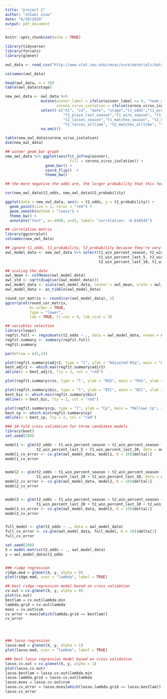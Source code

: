 ```yaml
---
title: "project 2"
author: "zhiwei xiao"
date: "6/19/2020"
output: pdf_document
---
```


```r
knitr::opts_chunk$set(echo = TRUE)
```

```r
library(tidyverse)
library(forcats)
library(glmnet)

owl_data <- read_csv("http://www.stat.cmu.edu/cmsac/sure/materials/data/regression_projects/overwatch_odds.csv")

colnames(owl_data)

head(owl_data, n = 20)
table(owl_data$stage)
```

```r
new_owl_data <- owl_data %>% 
                mutate(winner_label = ifelse(winner_label == 0, "team_one", "team_two"),
                       corona_virus_isolation = ifelse(corona_virus_isolation == TRUE, "isolation", "no isolation")) %>%
                select(-c("X1", "id", "date", "stage","t1_odds","t1_probability","t1_place_last_season", 
                          "t2_place_last_season","t1_wins_season", "t1_losses_season", "t2_wins_season",
                          "t2_losses_season","t1_matches_season", "t2_matches_season", "t1_matches_alltime", 
                          "t1_losses_alltime", "t2_matches_alltime", "t2_losses_alltime", "t1_losses_vs_t2", "t1_matches_vs_t2")) %>% 
                na.omit()

table(new_owl_data$corona_virus_isolation)
dim(new_owl_data)

## winner geom_bar graph
new_owl_data %>% ggplot(aes(fct_infreq(winner), 
                             fill = corona_virus_isolation)) + 
                  geom_bar() + 
                  coord_flip()  + 
                  theme_bw()

## the more negative the odds are, the larger probability that this team would win.

cor(new_owl_data$t2_odds, new_owl_data$t2_probability)

ggplot(data = new_owl_data, aes(x = t2_odds, y = t2_probability)) + 
  geom_point(size = 1, color = "red") + 
  geom_smooth(method = "loess") +
  theme_bw() + 
  annotate("text", x=-4000, y=45, label= "correlation: -0.816545")

```



```r
## correlation matrix
library(ggcorrplot)
colnames(new_owl_data)

## ignore t1_odds, t1_probability, t2_probability because they're very correlated with t2_odds
owl_model_data <- new_owl_data %>% select(t1_win_percent_season, t2_win_percent_season, t1_win_percent_alltime, t2_win_percent_alltime,
                                          t1_win_percent_last_5, t2_win_percent_last_5, t1_win_percent_vs_t2, t1_win_percent_last_10, 
                                          t2_win_percent_last_10, t1_win_percent_last_20, t2_win_percent_last_20, t1_wins_vs_t2, t2_odds)

## scaling the data
owl_mean <- colMeans(owl_model_data)
owl_std <- sqrt(diag(var(owl_model_data)))
owl_model_data <- scale(owl_model_data, center = owl_mean, scale = owl_std)
owl_model_data <- as_tibble(owl_model_data)

round_cor_matrix <- round(cor(owl_model_data), 2)
ggcorrplot(round_cor_matrix, 
           hc.order = TRUE,
           type = "lower",
           lab = TRUE, tl.cex = 9, lab_size = 3)
```


```r
## variables selection
library(leaps)
regfit.full <- regsubsets(t2_odds ~ ., data = owl_model_data, nvmax = ncol(owl_model_data) - 1)
regfit.summary <- summary(regfit.full)
regfit.summary
```


```r
par(mfrow = c(2,2))

plot(regfit.summary$adjr2, type = "l", ylab = "Adjusted RSq", main = "Adjusted RSq", xlab = "Number of Variables")
best_adjr2 <- which.max(regfit.summary$adjr2)
abline(v = best_adjr2, lty = 2, col = "red")

plot(regfit.summary$rss, type = "l", ylab = "RSS", main = "RSS", xlab = "Number of Variables")

plot(regfit.summary$bic, type = "l", ylab = "BIC", main = "BIC", xlab = "Number of Variables")
best_bic <- which.min(regfit.summary$bic)
abline(v = best_bic, lty = 2, col = "red")

plot(regfit.summary$cp, type = "l", ylab = "Cp", main = "Mallows Cp", xlab = "Number of Variables")
best_cp <- which.min(regfit.summary$cp)
abline(v = best_cp, lty = 2, col = "red")
```




```r
### 10-fold cross validation for three candidate models
library(boot)
set.seed(200)

model1 <- glm(t2_odds ~ t1_win_percent_season + t2_win_percent_season + t1_win_percent_last_5 + 
              t2_win_percent_last_5 + t1_win_percent_last_20, data = owl_model_data)
model1_cv_error <- cv.glm(owl_model_data, model1, K = 10)$delta[1]
model1_cv_error


model2 <- glm(t2_odds ~ t1_win_percent_season + t2_win_percent_season + t1_win_percent_last_5 + t2_win_percent_last_5 + 
              t1_win_percent_last_20 + t2_win_percent_last_10, data = owl_model_data)
model2_cv_error <- cv.glm(owl_model_data, model2, K = 10)$delta[1]
model2_cv_error


model3 <- glm(t2_odds ~ t1_win_percent_season + t2_win_percent_season + t1_win_percent_last_5 + t2_win_percent_last_5 + 
              t1_win_percent_last_20 + t2_win_percent_last_10 + t2_win_percent_last_20, data = owl_model_data)
model3_cv_error <- cv.glm(owl_model_data, model2, K = 10)$delta[1]
model3_cv_error


full_model <- glm(t2_odds ~ ., data = owl_model_data)
full_cv_error <- cv.glm(owl_model_data, full_model, K = 10)$delta[1]
full_cv_error
```


```r
set.seed(200)
X = model.matrix(t2_odds ~ ., owl_model_data)
y = owl_model_data$t2_odds


### ridge regression
ridge.mod = glmnet(X, y, alpha = 0)
plot(ridge.mod, xvar = "lambda", label = TRUE)

## best ridge regression model based on cross validation
cv.out = cv.glmnet(X, y, alpha = 0)
plot(cv.out)
bestlam = cv.out$lambda.min
lambda.grid = cv.out$lambda
mses = cv.out$cvm
cv_error = mses[which(lambda.grid == bestlam)]
cv_error




### lasso regression
lasso.mod = glmnet(X, y, alpha = 1)
plot(lasso.mod, xvar = "lambda", label = TRUE)

### best lasso regression model based on cross validation
lasso.cv.out = cv.glmnet(X, y, alpha = 1)
plot(lasso.cv.out)
lasso.bestlam = lasso.cv.out$lambda.min
lasso.lambda.grid = lasso.cv.out$lambda
lasso.mses = lasso.cv.out$cvm
lasso.cv_error = lasso.mses[which(lasso.lambda.grid == lasso.bestlam)]
lasso.cv_error
```










